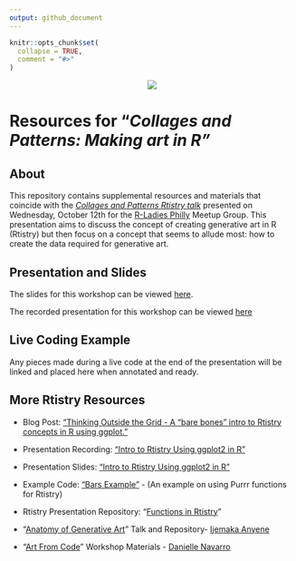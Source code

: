 ```yaml
---
output: github_document
---
```


```r
knitr::opts_chunk$set(
  collapse = TRUE,
  comment = "#>"
)
```

<center>

![](images/cplogo.png)

</center>

# Resources for "*Collages and Patterns: Making art in R"*

## About

This repository contains supplemental resources and materials that coincide with the [*Collages and Patterns Rtistry talk*](https://www.meetup.com/rladies-philly/events/288397735/) presented on Wednesday, October 12th for the [R-Ladies Philly](https://www.rladiesphilly.org/) Meetup Group. This presentation aims to discuss the concept of creating generative art in R (Rtistry) but then focus on a concept that seems to allude most: how to create the data required for generative art.

## Presentation and Slides

The slides for this workshop can be viewed [here](https://meghansaha.github.io/collages_and_patterns/).

The recorded presentation for this workshop can be viewed [here](https://www.youtube.com/watch?v=hc7VaKRcrcY)

## Live Coding Example

Any pieces made during a live code at the end of the presentation will be linked and placed here when annotated and ready.

## More Rtistry Resources

-   Blog Post: [“Thinking Outside the Grid - A “bare bones” intro to Rtistry concepts in R using ggplot."](https://www.thetidytrekker.com/post/thinking-outside-the-grid)

-   Presentation Recording: [“Intro to Rtistry Using ggplot2 in R”](https://lnkd.in/gDcQTK5d)

-   Presentation Slides: [“Intro to Rtistry Using ggplot2 in R”](https://lnkd.in/ghGDreS8)

-   Example Code: [“Bars Example”](https://github.com/Meghansaha/Functions_in_Rtistry/blob/master/scripts/bars_example.R) - (An example on using Purrr functions for Rtistry)

-   Rtistry Presentation Repository: "[Functions in Rtistry](https://github.com/Meghansaha/Functions_in_Rtistry)"

-   "[Anatomy of Generative Art](https://github.com/Ijeamakaanyene/anatomy_of_generative_art)" Talk and Repository- [Ijemaka Anyene](https://ijeamaka.art/portfolio/)

-   "[Art From Code](https://art-from-code.netlify.app/)" Workshop Materials - [Danielle Navarro](https://djnavarro.net/)
